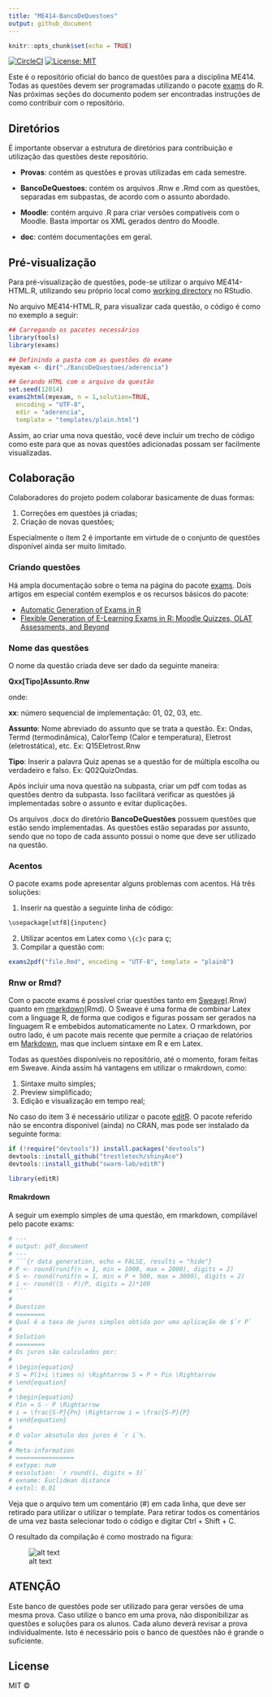 ```yaml
---
title: "ME414-BancoDeQuestoes"
output: github_document
---
```


```r
knitr::opts_chunk$set(echo = TRUE)
```

[![CircleCI](https://circleci.com/gh/flaviobarros/BancoFisica/tree/master.svg?style=svg&circle-token=ad42994e397d4da2260bafdb20853dd9a45efccf)](https://circleci.com/gh/flaviobarros/BancoFisica/tree/master)
[![License: MIT](https://img.shields.io/badge/License-MIT-yellow.svg)](https://opensource.org/licenses/MIT)

Este é o repositório oficial do banco de questões para a disciplina ME414. Todas as questões devem ser programadas utilizando o pacote [exams](https://cran.r-project.org/web/packages/exams/index.html) do R. Nas próximas seções do documento podem ser encontradas instruções de como contribuir com o repositório.

## Diretórios

É importante observar a estrutura de diretórios para contribuição e utilização das questões deste repositório.

* **Provas**: contém as questões e provas utilizadas em cada semestre.

* **BancoDeQuestoes**: contém os arquivos .Rnw e .Rmd com as questões, separadas em subpastas, de acordo com o assunto abordado.

* **Moodle**: contém arquivo .R para criar versões compatíveis com o Moodle. Basta importar os XML gerados dentro do Moodle.

* **doc**: contém documentações em geral.

## Pré-visualização

Para pré-visualização de questões, pode-se utilizar o arquivo ME414-HTML.R, utilizando seu próprio local como [working directory](https://stat.ethz.ch/R-manual/R-devel/library/base/html/getwd.html) no RStudio.

No arquivo ME414-HTML.R, para visualizar cada questão, o código é como no exemplo a seguir:


```r
## Carregando os pacotes necessários
library(tools)
library(exams)

## Definindo a pasta com as questões do exame
myexam <- dir("./BancoDeQuestoes/aderencia")

## Gerando HTML com o arquivo da questão
set.seed(12014)
exams2html(myexam, n = 1,solution=TRUE,
  encoding = "UTF-8",
  edir = "aderencia",
  template = "templates/plain.html")
```

Assim, ao criar uma nova questão, você deve incluir um trecho de código como este para que as novas questões adicionadas possam ser facilmente visualizadas.

## Colaboração

Colaboradores do projeto podem colaborar basicamente de duas formas:

1. Correções em questões já criadas;
2. Criação de novas questões;

Especialmente o item 2 é importante em virtude de o conjunto de questões disponível ainda ser muito limitado.

### Criando questões

Há ampla documentação sobre o tema na página do pacote [exams](https://cran.r-project.org/web/packages/exams/index.html). Dois artigos em especial contém exemplos e os recursos básicos do pacote:

* [Automatic Generation of Exams in R](https://cran.r-project.org/web/packages/exams/vignettes/exams.pdf)
* [Flexible Generation of E-Learning Exams in R: Moodle Quizzes, OLAT Assessments, and Beyond](https://cran.r-project.org/web/packages/exams/vignettes/exams2.pdf)

### Nome das questões

O nome da questão criada deve ser dado da seguinte maneira:

**Qxx[Tipo]Assunto.Rnw**

onde: 

**xx**: número sequencial de implementação: 01, 02, 03, etc.

**Assunto**: Nome abreviado do assunto que se trata a questão. Ex: Ondas, Termd (termodinâmica), CalorTemp (Calor e temperatura), Eletrost (eletrostática), etc. Ex: Q15Eletrost.Rnw

**Tipo**: Inserir a palavra Quiz apenas se a questão for de múltipla escolha ou verdadeiro e falso. Ex: Q02QuizOndas.

Após incluir uma nova questão na subpasta, criar um pdf com todas as questões dentro da subpasta. Isso facilitará verificar as questões já implementadas sobre o assunto e evitar duplicações.

Os arquivos .docx do diretório **BancoDeQuestões** possuem questões que estão sendo implementadas. As questões estão separadas por assunto, sendo que no topo de cada assunto possui o nome que deve ser utilizado na questão.

### Acentos

O pacote exams pode apresentar alguns problemas com acentos. Há três soluções:

1. Inserir na questão a seguinte linha de código:

```r
\usepackage[utf8]{inputenc}
```

2. Utilizar acentos em Latex como ```\{c}c``` para ç;
3. Compilar a questão com:

```r
exams2pdf("file.Rmd", encoding = "UTF-8", template = "plain8")
```

### Rnw or Rmd?

Com o pacote exams é possível criar questões tanto em [Sweave](http://www.statistik.lmu.de/~leisch/Sweave/)(.Rnw) quanto em [rmarkdown](http://rmarkdown.rstudio.com/)(Rmd). O Sweave é uma forma de combinar Latex com a linguage R, de forma que codigos e figuras possam ser gerados na linguagem R e embebidos automaticamente no Latex. O rmarkdown, por outro lado, é um pacote mais recente que permite a criaçao de relatórios em [Markdown](https://pt.wikipedia.org/wiki/Markdown), mas que incluem sintaxe em R e em Latex.

Todas as questões disponíveis no repositório, até o momento, foram feitas em Sweave. Ainda assim há vantagens em utilizar o rmakrdown, como:

1. Sintaxe muito simples;
2. Preview simplificado;
3. Edição e visualização em tempo real;

No caso do item 3 é necessário utilizar o pacote [editR](https://github.com/swarm-lab/editR). O pacote referido não se encontra disponivel (ainda) no CRAN, mas pode ser instalado da seguinte forma:

```r
if (!require("devtools")) install.packages("devtools")
devtools::install_github("trestletech/shinyAce")
devtools::install_github("swarm-lab/editR")

library(editR)
```

#### Rmakrdown

A seguir um exemplo simples de uma questão, em rmarkdown, compilável pelo pacote exams:

```r
# ---
# output: pdf_document
# ---
# ```{r data generation, echo = FALSE, results = "hide"}
# P <- round(runif(n = 1, min = 1000, max = 2000), digits = 2)
# S <- round(runif(n = 1, min = P + 500, max = 3000), digits = 2)
# i <- round((S - P)/P, digits = 2)*100
# ```
# 
# Question
# ========
# Qual é a taxa de juros simples obtida por uma aplicação de $`r P`
# 
# Solution
# ========
# Os juros são calculados por:
# 
# \begin{equation}
# S = P(1+i \times n) \Rightarrow S = P + Pin \Rightarrow 
# \end{equation}
# 
# \begin{equation}
# Pin = S - P \Rightarrow 
# i = \frac{S-P}{Pn} \Rightarrow i = \frac{S-P}{P}
# \end{equation}
# 
# O valor absotulo dos juros é `r i`%.
# 
# Meta-information
# ================
# extype: num
# exsolution: `r round(i, digits = 3)`
# exname: Euclidean distance
# extol: 0.01
```

Veja que o arquivo tem um comentário (#) em cada linha, que deve ser retirado para utilizar o utilizar o template. Para retirar todos os comentários de uma vez basta selecionar todo o código e digitar Ctrl + Shift + C.

O resultado da compilação é como mostrado na figura:

![alt text](figures/q.png)

## ATENÇÃO

Este banco de questões pode ser utilizado para gerar versões de uma mesma prova. Caso utilize o banco em uma prova, não disponibilizar as questões e soluções para os alunos. Cada aluno deverá revisar a prova individualmente. Isto é necessário pois o banco de questões não é grande o suficiente.

## License
MIT ©
